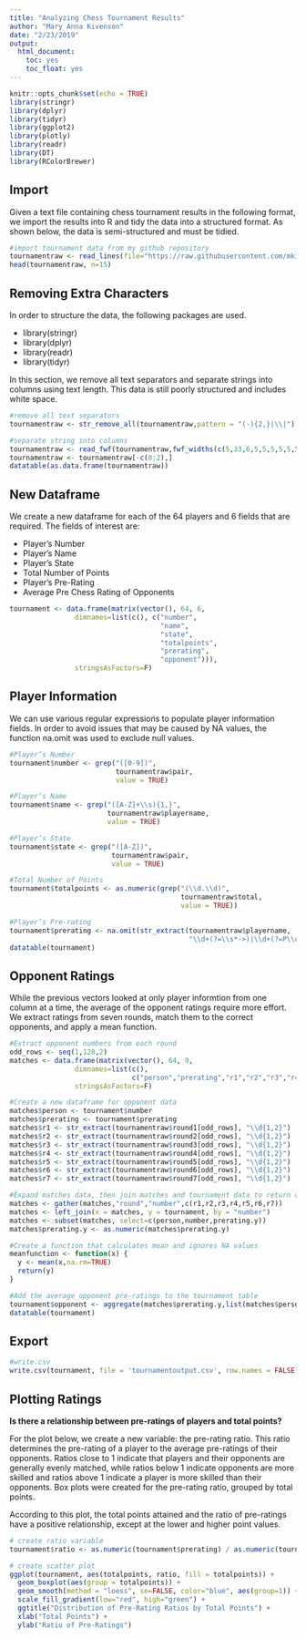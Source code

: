 ```yaml
---
title: "Analyzing Chess Tournament Results"
author: "Mary Anna Kivenson"
date: "2/23/2019"
output:
  html_document:
    toc: yes
    toc_float: yes
---
```


```r
knitr::opts_chunk$set(echo = TRUE)
library(stringr)
library(dplyr)
library(tidyr)
library(ggplot2)
library(plotly)
library(readr)
library(DT)
library(RColorBrewer)
```

## Import

Given a text file containing chess tournament results in the following format, we import the results into R and tidy the data into a structured format. As shown below, the data is semi-structured and must be tidied.
```r
#import tournament data from my github repository
tournamentraw <- read_lines(file="https://raw.githubusercontent.com/mkivenson/Data-Acquisition-and-Management/master/Project%201/tournamentinfo.txt")
head(tournamentraw, n=15)
```

## Removing Extra Characters
In order to structure the data, the following packages are used.

* library(stringr)  
* library(dplyr)  
* library(readr)  
* library(tidyr)  

In this section, we remove all text separators and separate strings into columns using text length. This data is still poorly structured and includes white space.
```r
#remove all text separators
tournamentraw <- str_remove_all(tournamentraw,pattern = "(-){2,}|\\|")

#separate string into columns
tournamentraw <- read_fwf(tournamentraw,fwf_widths(c(5,33,6,5,5,5,5,5,5,5), c("pair","playername","total","round1","round2","round3","round4","round5","round6","round7")))
tournamentraw <- tournamentraw[-c(0:2),]
datatable(as.data.frame(tournamentraw))
```

## New Dataframe
We create a new dataframe for each of the 64 players and 6 fields that are required. The fields of interest are:  

* Player’s Number  
* Player’s Name  
* Player’s State  
* Total Number of Points  
* Player’s Pre-Rating  
* Average Pre Chess Rating of Opponents  

```r

tournament <- data.frame(matrix(vector(), 64, 6,
                dimnames=list(c(), c("number",
                                     "name",
                                     "state",
                                     "totalpoints",
                                     "prerating",
                                     "opponent"))),
                stringsAsFactors=F) 
```

## Player Information
We can use various regular expressions to populate player information fields. In order to avoid issues that may be caused by NA values, the function na.omit was used to exclude null values. 

```r
#Player’s Number
tournament$number <- grep("([0-9])", 
                          tournamentraw$pair, 
                          value = TRUE)

#Player’s Name
tournament$name <- grep("([A-Z]+\\s){1,}", 
                        tournamentraw$playername, 
                        value = TRUE)

#Player’s State
tournament$state <- grep("([A-Z])", 
                         tournamentraw$pair, 
                         value = TRUE)

#Total Number of Points
tournament$totalpoints <- as.numeric(grep("(\\d.\\d)", 
                                          tournamentraw$total, 
                                          value = TRUE))

#Player’s Pre-rating
tournament$prerating <- na.omit(str_extract(tournamentraw$playername, 
                                            "\\d+(?=\\s*->)|\\d+(?=P\\d{2}\\s*->)"))
datatable(tournament)
```

## Opponent Ratings
While the previous vectors looked at only player informtion from one column at a time, the average of the opponent ratings require more effort. We extract ratings from seven rounds, match them to the correct opponents, and apply a mean function.
```r
#Extract opponent numbers from each round
odd_rows <- seq(1,128,2)
matches <- data.frame(matrix(vector(), 64, 9,
                dimnames=list(c(), 
                              c("person","prerating","r1","r2","r3","r4","r5","r6","r7"))),
                stringsAsFactors=F)

#Create a new dataframe for opponent data
matches$person <- tournament$number
matches$prerating <- tournament$prerating
matches$r1 <- str_extract(tournamentraw$round1[odd_rows], "\\d{1,2}")
matches$r2 <- str_extract(tournamentraw$round2[odd_rows], "\\d{1,2}")
matches$r3 <- str_extract(tournamentraw$round3[odd_rows], "\\d{1,2}")
matches$r4 <- str_extract(tournamentraw$round4[odd_rows], "\\d{1,2}")
matches$r5 <- str_extract(tournamentraw$round5[odd_rows], "\\d{1,2}")
matches$r6 <- str_extract(tournamentraw$round6[odd_rows], "\\d{1,2}")
matches$r7 <- str_extract(tournamentraw$round7[odd_rows], "\\d{1,2}")

#Expand matches data, then join matches and tournament data to return opponent pre-ratings
matches <- gather(matches,"round","number",c(r1,r2,r3,r4,r5,r6,r7))
matches <- left_join(x = matches, y = tournament, by = "number")
matches <- subset(matches, select=c(person,number,prerating.y))
matches$prerating.y <- as.numeric(matches$prerating.y)

#Create a function that calculates mean and ignores NA values
meanfunction <- function(x) {
  y <- mean(x,na.rm=TRUE)
  return(y)
}

#Add the average opponent pre-ratings to the tournament table
tournament$opponent <- aggregate(matches$prerating.y,list(matches$person), FUN = meanfunction)[,2]
datatable(tournament)
```

## Export
```r
#write.csv
write.csv(tournament, file = 'tournamentoutput.csv', row.names = FALSE)
```

## Plotting Ratings
**Is there a relationship between pre-ratings of players and total points?**

For the plot below, we create a new variable: the pre-rating ratio. This ratio determines the pre-rating of a player to the average pre-ratings of their opponents. Ratios close to 1 indicate that players and their opponents are generally evenly matched, while ratios below 1 indicate opponents are more skilled and ratios above 1 indicate a player is more skilled than their opponents. Box plots were created for the pre-rating ratio, grouped by total points.

According to this plot, the total points attained and the ratio of pre-ratings have a positive relationship, except at the lower and higher point values.
```r
# create ratio variable
tournament$ratio <- as.numeric(tournament$prerating) / as.numeric(tournament$opponent)

# create scatter plot
ggplot(tournament, aes(totalpoints, ratio, fill = totalpoints)) +
  geom_boxplot(aes(group = totalpoints)) +
  geom_smooth(method = "loess", se=FALSE, color="blue", aes(group=1)) +
  scale_fill_gradient(low="red", high="green") +
  ggtitle("Distribution of Pre-Rating Ratios by Total Points") + 
  xlab("Total Points") +
  ylab("Ratio of Pre-Ratings")
```

